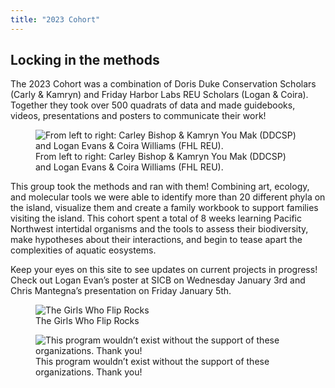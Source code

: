 ```yaml
---
title: "2023 Cohort"
---
```


## Locking in the methods

The 2023 Cohort was a combination of Doris Duke Conservation Scholars (Carly & Kamryn) and Friday Harbor Labs REU Scholars (Logan & Coira). Together they took over 500 quadrats of data and made guidebooks, videos, presentations and posters to communicate their work!

![From left to right: Carley Bishop & Kamryn You Mak (DDCSP) and Logan Evans & Coira Williams (FHL REU).](images/2023 cohort.png){fig-align="center"}

This group took the methods and ran with them! Combining art, ecology, and molecular tools we were able to identify more than 20 different phyla on the island, visualize them and create a family workbook to support families visiting the island. This cohort spent a total of 8 weeks learning Pacific Northwest intertidal organisms and the tools to assess their biodiversity, make hypotheses about their interactions, and begin to tease apart the complexities of aquatic eosystems.

Keep your eyes on this site to see updates on current projects in progress! Check out Logan Evan's poster at SICB on Wednesday January 3rd and Chris Mantegna's presentation on Friday January 5th.

![The Girls Who Flip Rocks](images/2023yiinterns.jpg)

![This program wouldn't exist without the support of these organizations. Thank you!](images/logobar.png)
